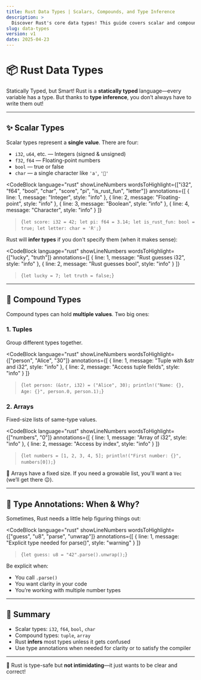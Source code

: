 ```yaml
---
title: Rust Data Types | Scalars, Compounds, and Type Inference
description: >
  Discover Rust's core data types! This guide covers scalar and compound types, type inference, and best practices—with hands-on code, shadcn components, and fun explanations.
slug: data-types
version: v1
date: 2025-04-23
---
```


# 📦 Rust Data Types

<Alert variant="success">
  <AlertTitle>Statically Typed, but Smart!</AlertTitle>
  <AlertDescription>
    Rust is a <strong>statically typed</strong> language—every variable has a type. But thanks to <strong>type inference</strong>, you don’t always have to write them out!
  </AlertDescription>
</Alert>

---

## ✨ Scalar Types

Scalar types represent a <strong>single value</strong>. There are four:

- <code>i32</code>, <code>u64</code>, etc. — Integers (signed & unsigned)
- <code>f32</code>, <code>f64</code> — Floating-point numbers
- <code>bool</code> — true or false
- <code>char</code> — a single character like <code>'a'</code>, <code>'🦀'</code>

<CodeBlock
  language="rust"
  showLineNumbers
  wordsToHighlight={["i32", "f64", "bool", "char", "score", "pi", "is_rust_fun", "letter"]}
  annotations={[
    { line: 1, message: "Integer", style: "info" },
    { line: 2, message: "Floating-point", style: "info" },
    { line: 3, message: "Boolean", style: "info" },
    { line: 4, message: "Character", style: "info" }
  ]}
>{`let score: i32 = 42;
let pi: f64 = 3.14;
let is_rust_fun: bool = true;
let letter: char = 'R';`}</CodeBlock>

Rust will <strong>infer types</strong> if you don't specify them (when it makes sense):

<CodeBlock
  language="rust"
  showLineNumbers
  wordsToHighlight={["lucky", "truth"]}
  annotations={[
    { line: 1, message: "Rust guesses i32", style: "info" },
    { line: 2, message: "Rust guesses bool", style: "info" }
  ]}
>{`let lucky = 7;
let truth = false;`}</CodeBlock>

---

## 🧱 Compound Types

Compound types can hold <strong>multiple values</strong>. Two big ones:

### 1. Tuples
Group different types together.

<CodeBlock
  language="rust"
  showLineNumbers
  wordsToHighlight={["person", "Alice", "30"]}
  annotations={[
    { line: 1, message: "Tuple with &str and i32", style: "info" },
    { line: 2, message: "Access tuple fields", style: "info" }
  ]}
>{`let person: (&str, i32) = ("Alice", 30);
println!("Name: {}, Age: {}", person.0, person.1);`}</CodeBlock>

### 2. Arrays
Fixed-size lists of same-type values.

<CodeBlock
  language="rust"
  showLineNumbers
  wordsToHighlight={["numbers", "0"]}
  annotations={[
    { line: 1, message: "Array of i32", style: "info" },
    { line: 2, message: "Access by index", style: "info" }
  ]}
>{`let numbers = [1, 2, 3, 4, 5];
println!("First number: {}", numbers[0]);`}</CodeBlock>

<Alert variant="secondary">
  <AlertDescription>
    📌 Arrays have a fixed size. If you need a growable list, you'll want a <code>Vec</code> (we’ll get there 😉).
  </AlertDescription>
</Alert>

---

## 🧠 Type Annotations: When & Why?

Sometimes, Rust needs a little help figuring things out:

<CodeBlock
  language="rust"
  showLineNumbers
  wordsToHighlight={["guess", "u8", "parse", "unwrap"]}
  annotations={[
    { line: 1, message: "Explicit type needed for parse()", style: "warning" }
  ]}
>{`let guess: u8 = "42".parse().unwrap();`}</CodeBlock>

Be explicit when:
- You call <code>.parse()</code>
- You want clarity in your code
- You’re working with multiple number types

---

## 🎯 Summary

- Scalar types: <code>i32</code>, <code>f64</code>, <code>bool</code>, <code>char</code>
- Compound types: <code>tuple</code>, <code>array</code>
- Rust <strong>infers</strong> most types unless it gets confused
- Use type annotations when needed for clarity or to satisfy the compiler

---

<Alert variant="success">
  <AlertDescription>
    🦀 Rust is type-safe but <strong>not intimidating</strong>—it just wants to be clear and correct!
  </AlertDescription>
</Alert>
